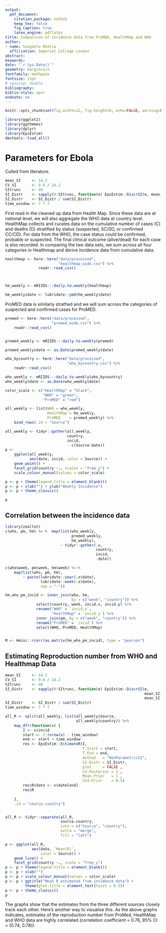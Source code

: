 ```yaml
---
output: 
  pdf_document:
    citation_package: natbib
    keep_tex: false
    fig_caption: true
    latex_engine: pdflatex
title: Comparison of incidence data from ProMED, HealthMap and WHO
author:
- name: Sangeeta Bhatia
  affiliation: Imperial College London
abstract: 
keywords: 
date: "`r Sys.Date()`"
geometry: margin=1in
fontfamily: mathpazo
fontsize: 11pt
# spacing: double
bibliography: 
biblio-style: apsr
endnote: no
---
```

```r
knitr::opts_chunk$set(fig.width=12, fig.height=6, echo=FALSE, warning=FALSE, message=FALSE, fig.path = "figures/")
```

```r
library(ggplot2)
library(ggthemes)
library(dplyr)
library(EpiEstim)
devtools::load_all()

```

# Parameters for Ebola

Culled from literature.

```r

mean_SI     <- 14.2
CV_SI       <- 9.6 / 14.2
SItrunc     <- 40
SI_Distr    <- sapply(0:SItrunc, function(e) EpiEstim::DiscrSI(e, mean_SI, mean_SI * CV_SI))
SI_Distr    <- SI_Distr / sum(SI_Distr)
time_window <- 7 * 7

```


First read in the cleaned up data from Health Map. Since these data
are at national level, we will also aggregate the WHO data at country
level. HealthMap collects and curates data on the cumulative number
of cases (C) and deaths (D) stratified by status (suspected, SC/SD, or
confirmed CC/CD). For data from the WHO, the case status could be
confirmed, probable or suspected. The final clinical outcome (alive/dead)
for each case is also recorded. In comparing the two data sets, we sum
across all four categories in Healthmap and derive incidence data from
cumulative data.

```r
healthmap <- here::here("data/processed",
                        "healthmap_wide.csv") %>%
               readr::read_csv() 



hm_weekly <- mRIIDS:::daily.to.weekly(healthmap)

hm_weekly$date <- lubridate::ymd(hm_weekly$date)

```

ProMED data is similarly stratfied and we will sum across the
categories of suspected and confirmed cases for ProMED.

```r

promed <- here::here("data/processed",
                     "promed_wide.csv") %>%
    readr::read_csv()


promed_weekly <- mRIIDS:::daily.to.weekly(promed)

promed_weekly$date <- as.Date(promed_weekly$date)

```


```r

who_bycountry <- here::here("data/processed",
                            "who_bycountry.csv") %>%
    readr::read_csv()

who_weekly <- mRIIDS:::daily.to.weekly(who_bycountry)   
who_weekly$date <- as.Date(who_weekly$date)

```


```r

color_scale <- c("HealthMap" = "black",
                 "WHO" = "green",
                 "ProMED" = "red")

all_weekly <- list(WHO = who_weekly,
                   HealthMap = hm_weekly,
                   ProMED    = promed_weekly) %>%
    bind_rows(.id = "Source")

all_weekly <- tidyr::gather(all_weekly,
                            country,
                            incid,
                            - c(Source:date))
p <- 
    ggplot(all_weekly,
           aes(date, incid, color = Source)) +
    geom_point() +
    facet_grid(country ~., scales = "free_y") +
    scale_colour_manual(values = color_scale)

p <- p + theme(legend.title = element_blank())
p <- p + xlab("") + ylab("Weekly Incidence")
p <- p + theme_classic()

p

```

## Correlation between the incidence data

```r
library(zeallot)
c(who, pm, hm) %<-%  map(list(who_weekly,
                              promed_weekly,
                              hm_weekly),
                         ~ tidyr::gather(.x,
                                         country,
                                         incid,
                                         -date))

c(who$week, pm$week, hm$week) %<-%
    map(list(who, pm, hm),
        ~ paste(lubridate::year(.x$date),
                lubridate::week(.x$date),
                sep = "-"))

hm_who_pm_incid <- inner_join(who, hm,
                              by = c("week", "country")) %>%
              select(country, week, incid.x, incid.y) %>%
              rename("WHO" = `incid.x`,
                     "HealthMap" = `incid.y`) %>%
              inner_join(pm, by = c("week", "country")) %>%
              rename("ProMED" = `incid`) %>%
              select(WHO, ProMED, HealthMap)


M <- Hmisc::rcorr(as.matrix(hm_who_pm_incid), type = "pearson")

```

## Estimating Reproduction number from WHO and Healthmap Data

```r
mean_SI     <- 14.2
CV_SI       <- 9.6 / 14.2
SItrunc     <- 40
SI_Distr    <- sapply(0:SItrunc, function(e) EpiEstim::DiscrSI(e,
                                                               mean_SI,
                                                               mean_SI * CV_SI))
SI_Distr    <- SI_Distr / sum(SI_Distr)
time_window <- 7 * 7
```


```r
all_R <- split(all_weekly, list(all_weekly$Source,
                                all_weekly$country)) %>%
    map_dfr(function(x) {
        I <- x$incid
        start <- 2:(nrow(x) - time_window)
        end <- start + time_window
        res <- EpiEstim::EstimateR(I,
                                   T.Start = start,
                                   T.End = end,
                                   method   = "NonParametricSI",
                                   SI.Distr = SI_Distr,
                                   plot     = FALSE ,
                                   CV.Posterior = 1 ,
                                   Mean.Prior   = 1 ,
                                   Std.Prior    = 0.5)
        res$R$date <- x$date[end]
        res$R
                                   
    },
    .id = "source.country")


all_R <- tidyr::separate(all_R,
                         source.country,
                         into = c("Source", "country"),
                         extra = "merge",
                         fill = "left")


```   


```r

p <- ggplot(all_R,
            aes(date, `Mean(R)`,
                color = Source)) +
    geom_line() +
    facet_grid(country ~., scale = "free_y")
p <- p + theme(legend.title = element_blank())
p <- p + xlab("")
p <- p + scale_colour_manual(values = color_scale)
p <- p + ggtitle("Mean R estimated from incidence data") +
         theme(plot.title = element_text(hjust = 0.5))
p <- p + theme_classic()
p
```

The graphs show that the estimates from the three different sources
closely track each other. Here's another way to visualise this.
As the above graphs indicates, estimates of the reproduction number
from ProMed, HealthMap and WHO data are highly correlated (correlation
coefficient = 0.76, 95% CI = (0.74, 0.78)).

